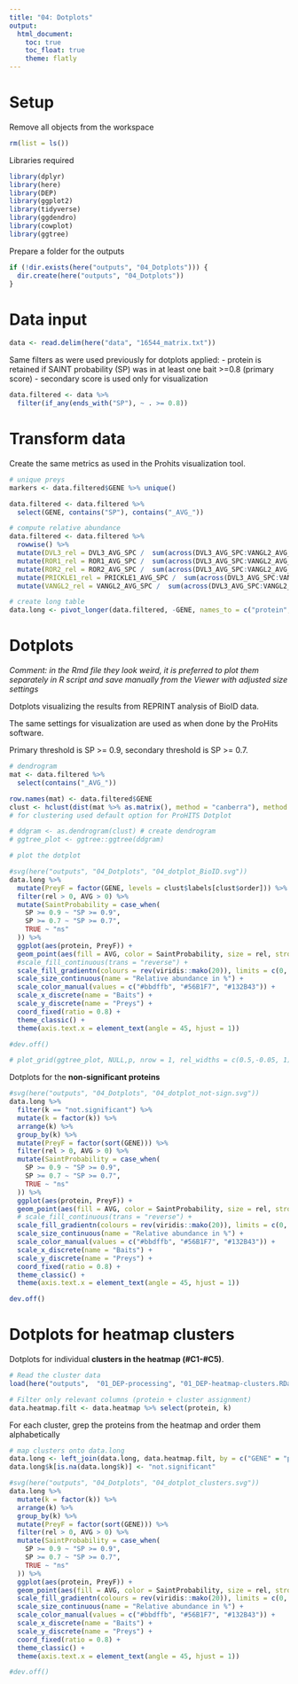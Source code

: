 ```yaml
---
title: "04: Dotplots"
output: 
  html_document:
    toc: true
    toc_float: true
    theme: flatly
---
```


# Setup 

Remove all objects from the workspace
```r
rm(list = ls())
```

Libraries required
```r
library(dplyr)
library(here)
library(DEP)
library(ggplot2)
library(tidyverse)
library(ggdendro)
library(cowplot)
library(ggtree)
```

Prepare a folder for the outputs
```r
if (!dir.exists(here("outputs", "04_Dotplots"))) {
  dir.create(here("outputs", "04_Dotplots"))
}
```

# Data input

```r
data <- read.delim(here("data", "16544_matrix.txt"))
```

Same filters as were used previously for dotplots applied:
- protein is retained if SAINT probability (SP) was in at least one bait >=0.8 (primary score)
- secondary score is used only for visualization

```r
data.filtered <- data %>%
  filter(if_any(ends_with("SP"), ~ . >= 0.8))
```

# Transform data

Create the same metrics as used in the Prohits visualization tool.

```r
# unique preys
markers <- data.filtered$GENE %>% unique()

data.filtered <- data.filtered %>%
  select(GENE, contains("SP"), contains("_AVG_"))

# compute relative abundance
data.filtered <- data.filtered %>%
  rowwise() %>%
  mutate(DVL3_rel = DVL3_AVG_SPC /  sum(across(DVL3_AVG_SPC:VANGL2_AVG_SPC)) * 100) %>%
  mutate(ROR1_rel = ROR1_AVG_SPC /  sum(across(DVL3_AVG_SPC:VANGL2_AVG_SPC)) * 100) %>%
  mutate(ROR2_rel = ROR2_AVG_SPC /  sum(across(DVL3_AVG_SPC:VANGL2_AVG_SPC)) * 100) %>%
  mutate(PRICKLE1_rel = PRICKLE1_AVG_SPC /  sum(across(DVL3_AVG_SPC:VANGL2_AVG_SPC)) * 100) %>%
  mutate(VANGL2_rel = VANGL2_AVG_SPC /  sum(across(DVL3_AVG_SPC:VANGL2_AVG_SPC)) * 100)

# create long table
data.long <- pivot_longer(data.filtered, -GENE, names_to = c("protein", ".value"), names_sep = "_")
```

# Dotplots

*Comment: in the Rmd file they look weird, it is preferred to plot them separately in R script and save manually from the Viewer with adjusted size settings*

Dotplots visualizing the results from REPRINT analysis of BioID data.

The same settings for visualization are used as when done by the ProHits software.

Primary threshold is SP >= 0.9, secondary threshold is SP >= 0.7.

```r
# dendrogram
mat <- data.filtered %>%
  select(contains("_AVG_"))

row.names(mat) <- data.filtered$GENE
clust <- hclust(dist(mat %>% as.matrix(), method = "canberra"), method = "ward.D") # hclust with distance matrix
# for clustering used default option for ProHITS Dotplot

# ddgram <- as.dendrogram(clust) # create dendrogram
# ggtree_plot <- ggtree::ggtree(ddgram)

# plot the dotplot

#svg(here("outputs", "04_Dotplots", "04_dotplot_BioID.svg"))
data.long %>%
  mutate(PreyF = factor(GENE, levels = clust$labels[clust$order])) %>%
  filter(rel > 0, AVG > 0) %>%
  mutate(SaintProbability = case_when(
    SP >= 0.9 ~ "SP >= 0.9",
    SP >= 0.7 ~ "SP >= 0.7",
    TRUE ~ "ns"
  )) %>%
  ggplot(aes(protein, PreyF)) +
  geom_point(aes(fill = AVG, color = SaintProbability, size = rel, stroke = SP), shape = 21) +
  #scale_fill_continuous(trans = "reverse") +
  scale_fill_gradientn(colours = rev(viridis::mako(20)), limits = c(0, 50), oob = scales::squish, name = "Avg abundance") +
  scale_size_continuous(name = "Relative abundance in %") +
  scale_color_manual(values = c("#bbdffb", "#56B1F7", "#132B43")) +
  scale_x_discrete(name = "Baits") +
  scale_y_discrete(name = "Preys") +
  coord_fixed(ratio = 0.8) +
  theme_classic() +
  theme(axis.text.x = element_text(angle = 45, hjust = 1))

#dev.off()

# plot_grid(ggtree_plot, NULL,p, nrow = 1, rel_widths = c(0.5,-0.05, 1), align = "h")
```

Dotplots for the **non-significant proteins**

```r
#svg(here("outputs", "04_Dotplots", "04_dotplot_not-sign.svg"))
data.long %>%
  filter(k == "not.significant") %>%
  mutate(k = factor(k)) %>%
  arrange(k) %>%
  group_by(k) %>%
  mutate(PreyF = factor(sort(GENE))) %>%
  filter(rel > 0, AVG > 0) %>%
  mutate(SaintProbability = case_when(
    SP >= 0.9 ~ "SP >= 0.9",
    SP >= 0.7 ~ "SP >= 0.7",
    TRUE ~ "ns"
  )) %>%
  ggplot(aes(protein, PreyF)) +
  geom_point(aes(fill = AVG, color = SaintProbability, size = rel, stroke = SP), shape = 21) +
  # scale_fill_continuous(trans = "reverse") +
  scale_fill_gradientn(colours = rev(viridis::mako(20)), limits = c(0, 50), oob = scales::squish, name = "Avg abundance") +
  scale_size_continuous(name = "Relative abundance in %") +
  scale_color_manual(values = c("#bbdffb", "#56B1F7", "#132B43")) +
  scale_x_discrete(name = "Baits") +
  scale_y_discrete(name = "Preys") +
  coord_fixed(ratio = 0.8) +
  theme_classic() +
  theme(axis.text.x = element_text(angle = 45, hjust = 1))

dev.off()
```

# Dotplots for heatmap clusters

Dotplots for individual **clusters in the heatmap (#C1-#C5)**.

```r

# Read the cluster data
load(here("outputs",  "01_DEP-processing", "01_DEP-heatmap-clusters.RData"))

# Filter only relevant columns (protein + cluster assignment)
data.heatmap.filt <- data.heatmap %>% select(protein, k)
```

For each cluster, grep the proteins from the heatmap and order them alphabetically
```r
# map clusters onto data.long
data.long <- left_join(data.long, data.heatmap.filt, by = c("GENE" = "protein"))
data.long$k[is.na(data.long$k)] <- "not.significant"

#svg(here("outputs", "04_Dotplots", "04_dotplot_clusters.svg"))
data.long %>%
  mutate(k = factor(k)) %>%
  arrange(k) %>%
  group_by(k) %>%
  mutate(PreyF = factor(sort(GENE))) %>%
  filter(rel > 0, AVG > 0) %>%
  mutate(SaintProbability = case_when(
    SP >= 0.9 ~ "SP >= 0.9",
    SP >= 0.7 ~ "SP >= 0.7",
    TRUE ~ "ns"
  )) %>%
  ggplot(aes(protein, PreyF)) +
  geom_point(aes(fill = AVG, color = SaintProbability, size = rel, stroke = SP), shape = 21) +
  scale_fill_gradientn(colours = rev(viridis::mako(20)), limits = c(0, 50), oob = scales::squish, name = "Avg abundance") +
  scale_size_continuous(name = "Relative abundance in %") +
  scale_color_manual(values = c("#bbdffb", "#56B1F7", "#132B43")) +
  scale_x_discrete(name = "Baits") +
  scale_y_discrete(name = "Preys") +
  coord_fixed(ratio = 0.8) +
  theme_classic() +
  theme(axis.text.x = element_text(angle = 45, hjust = 1))

#dev.off()
```


